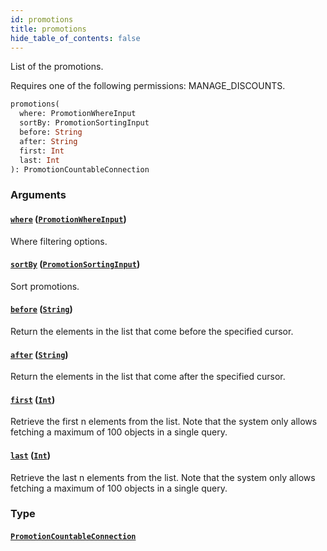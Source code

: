 ```yaml
---
id: promotions
title: promotions
hide_table_of_contents: false
---
```


List of the promotions.

Requires one of the following permissions: MANAGE_DISCOUNTS.

```graphql
promotions(
  where: PromotionWhereInput
  sortBy: PromotionSortingInput
  before: String
  after: String
  first: Int
  last: Int
): PromotionCountableConnection
```

### Arguments

#### [`where`](#) ([`PromotionWhereInput`](../../../developer/api-reference/inputs/promotion-where-input))

Where filtering options.

#### [`sortBy`](#) ([`PromotionSortingInput`](../../../developer/api-reference/inputs/promotion-sorting-input))

Sort promotions.

#### [`before`](#) ([`String`](../../../developer/api-reference/scalars/string))

Return the elements in the list that come before the specified cursor.

#### [`after`](#) ([`String`](../../../developer/api-reference/scalars/string))

Return the elements in the list that come after the specified cursor.

#### [`first`](#) ([`Int`](../../../developer/api-reference/scalars/int))

Retrieve the first n elements from the list. Note that the system only allows fetching a maximum of 100 objects in a single query.

#### [`last`](#) ([`Int`](../../../developer/api-reference/scalars/int))

Retrieve the last n elements from the list. Note that the system only allows fetching a maximum of 100 objects in a single query.

### Type

#### [`PromotionCountableConnection`](../../../developer/api-reference/objects/promotion-countable-connection)
